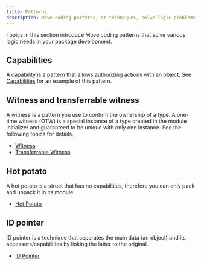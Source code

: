 ```yaml
---
title: Patterns
description: Move coding patterns, or techniques, solve logic problems you encounter when developing Move packages for the Sui blockchain. These include capabilities, witness and transferrable witness, hot potato, and ID pointer. 
---
```


Topics in this section introduce Move coding patterns that solve various logic needs in your package development. 

## Capabilities

A capability is a pattern that allows authorizing actions with an object. See [Capabilities](./patterns/capabilities.mdx) for an example of this pattern.

## Witness and transferrable witness

A witness is a pattern you use to confirm the ownership of a type. A one-time witness (OTW) is a special instance of a type created in the module initializer and guaranteed to be unique with only one instance. See the following topics for details.

- [Witness](./patterns/witness)
- [Transferrable Witness](./patterns/transferrable-witness)

## Hot potato

A hot potato is a struct that has no capabilities, therefore you can only pack and unpack it in its module.

- [Hot Potato](./patterns/hot-potato)

## ID pointer

ID pointer is a technique that separates the main data (an object) and its accessors/capabilities by linking the latter to the original.

- [ID Pointer](./patterns/id-pointer)
